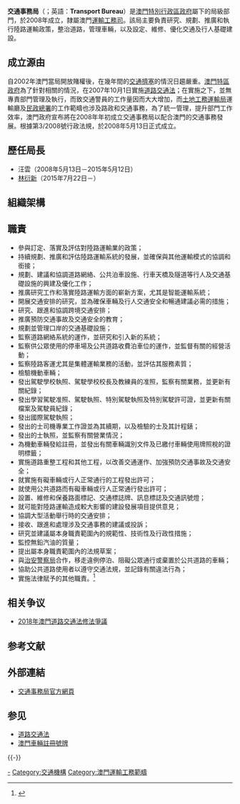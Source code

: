 {{澳門政府部門基礎資訊
|中文部門名稱=交通事務局
|葡文部門名稱=Direcção dos Serviços para os Assuntos de Tráfego
|部門標誌=DSAT logo.svg
|代表圖像=DSAT Building.jpg
|代表圖像名稱=交通事務局大樓
|代表圖像大小=280px
|首長職銜=局長
|首長姓名=[[林衍新|林衍新]]
|副首長職銜=副局長
|副首長姓名=鄭岳威、羅誠智
|部門性質=一般部門
|成立年份=2008年5月13日
|所屬部門=[[澳門特別行政區運輸工務司|運輸工務司]]
|總部={{MAC}}馬交石炮台馬路33號
|網站=http://www.dsat.gov.mo dsat.gov.mo
}}
{{中华人民共和国交通|hidden = 1}}
'''交通事務局'''（{{lang-pt|'''Direcção dos Serviços para os Assuntos de Tráfego, DSAT'''}}；英語：'''Transport Bureau'''）是[[澳門特別行政區政府|澳門特別行政區政府]]屬下的局級部門，於2008年成立，隸屬澳門[[運輸工務司|運輸工務司]]。該局主要負責研究、規劃、推廣和執行陸路運輸政策，整治道路，管理車輛，以及設定、維修、優化交通及行人基礎建設。

==成立源由==
自2002年澳門當局開放賭權後，在幾年間的[[交通擠塞|交通擠塞]]的情況日趨嚴重。[[澳門特區政府|澳門特區政府]]為了針對相關的情況，在2007年10月1日實施[[道路交通法_(澳門)|道路交通法]]；在實施之下，並無專責部門管理及執行，而致交通警員的工作量因而大大增加，而[[土地工務運輸局|土地工務運輸局]]運輸廳及[[民政總署|民政總署]]的工作範疇也涉及路政和交通事務，為了統一管理，提升部門工作效率，澳門政府宣布將在2008年年初成立交通事務局以配合澳門的交通事務發展。根據第3/2008號行政法規，於2008年5月13日正式成立。

== 歷任局長 ==
* 汪雲（2008年5月13日－2015年5月12日）
* [[林衍新|林衍新]]（2015年7月22日－）

==組織架構==
{{chart/start}}
{{chart| | | | | | | | |LEAD| | | | | | | | |LEAD=局長<br />副局長}}
{{chart| | | | | | | | | |!| | | | | | | |}}
{{chart| | | | | | |DEP1|+|DEP2| | | | | | | | |DEP1=行政及財政處|DEP2=組織及資訊處}}
{{chart| | | | | | | | | |!| || | | | | | | | | |}}
{{chart| | | | | | |DEP3|+|DEP4| | | | | | | | |DEP3=法律輔助處|DEP4=公共關係處}}
{{chart| | | | | | | | | |!| | | | | | | | | |}}
{{chart| | | | |,|-|-|-|-|+|-|-|-|-|.| | | | |}}
{{chart| | | |OFF1| | |OFF2| | |OFF3| | | | | | | | | |OFF1=交通規劃<br />及建設廳|OFF2=交通管理廳|OFF3=車輛及駕<br />駛員事務廳}}
{{chart| | | | |!| | | | |!| | | | |!| | | | | | | | | | | | | | |}}
{{chart| | | |1DEP| | |2DEP| | |3DEP| | | | | | | | | | | | | | | | |1DEP=交通規劃處<br />道路工程處<br />交通設備處|2DEP=運輸管理處<br />協調處<br />稽查處|3DEP=駕駛執照處<br />車輛處}}
{{chart/end}}

==職責==
*參與訂定、落實及評估對陸路運輸業的政策；
*持續規劃、推廣和評估陸路運輸系統的發展，並確保與其他運輸模式的協調和銜接；
*規劃、建議和協調道路網絡、公共泊車設施、行車天橋及隧道等行人及交通基礎設施的興建及優化工作；
*推廣研究工作和落實陸路運輸方面的嶄新方案，尤其是智能運輸系統；
*開展交通安排的研究，並為確保車輛及行人交通安全和暢通建議必需的措施；
*研究、跟進和協調跨境交通安排；
*推廣預防交通事故及交通安全的教育；
*規劃並管理口岸的交通基礎設施；
*監察道路網絡系統的運作，並研究和引入新的系統；
*監察供公眾使用的停車場及公共道路收費泊車位的運作，並監督有關的經營活動；
*監察陸路客運尤其是集體運輸業務的活動，並評估其服務素質；
*檢驗機動車輛；
*發出駕駛學校執照、駕駛學校校長及教練員的准照，監察有關業務，並更新有關紀錄；
*發出學習駕駛准照、駕駛執照、特別駕駛執照及特別駕駛許可證，並更新有關檔案及駕駛員紀錄；
*發出國際駕駛執照；
*發出的士司機專業工作證並為其續期，以及檢驗的士及其計程錶；
*發出的士執照，並監察有關營業情況；
*為機動車輛發給註冊，並發出有關車輛識別文件及已繳付車輛使用牌照稅的證明標籤；
*實施道路重整工程和其他工程，以改善交通運作、加強預防交通事故及交通安全；
*就實施有礙車輛或行人正常通行的工程發出許可；
*就使用公共道路而有礙車輛或行人正常通行發出許可；
*設置、維修和保養路面標記、交通標誌牌、訊息標誌及交通訊號燈；
*就可能對陸路運輸造成較大影響的建設發展項目提供意見；
*協調大型活動舉行時的交通安排；
*接收、跟進和處理涉及交通事務的建議或投訴；
*研究並建議屬本身職責範圍內的規範性、技術性及行政性措施；
*監控無鉛汽油的質量；
*提出屬本身職責範圍內的法規草案；
*與[[治安警察局|治安警察局]]合作，移走違例停泊、阻礙公眾通行或棄置於公共道路的車輛；
*協助公共道路使用者以遵守交通法規，並記錄有關違法行為；
*實施法律賦予的其他職責。<ref>{{Cite web |url=http://bo.io.gov.mo/bo/i/2008/07/regadm03_cn.asp |title=澳門特區公報 第3/2008號行政法規 |access-date=2008-02-19 |archive-url=https://web.archive.org/web/20130119031614/http://bo.io.gov.mo/bo/i/2008/07/regadm03_cn.asp |archive-date=2013-01-19 |dead-url=yes }}</ref>

== 相关争议 ==
* [[2018年澳門道路交通法修法爭議|2018年澳門道路交通法修法爭議]]

==参考文献==
{{Reflist}}

==外部連結==
*[http://www.dsat.gov.mo/index.asp 交通事務局官方網頁] {{Wayback|url=http://www.dsat.gov.mo/index.asp |date=20200810065534 }}

==参见==
*[[道路交通法_(澳門)|道路交通法]]
*[[澳門車輛註冊號牌|澳門車輛註冊號牌]]

{{-}}
{{澳門特別行政區政府部門}}

{{Portal bar|澳門|政治|交通|政府}}

[[Category:澳門交通|-]]
[[Category:交通機構|Category:交通機構]]
[[Category:澳門運輸工務範疇|Category:澳門運輸工務範疇]]